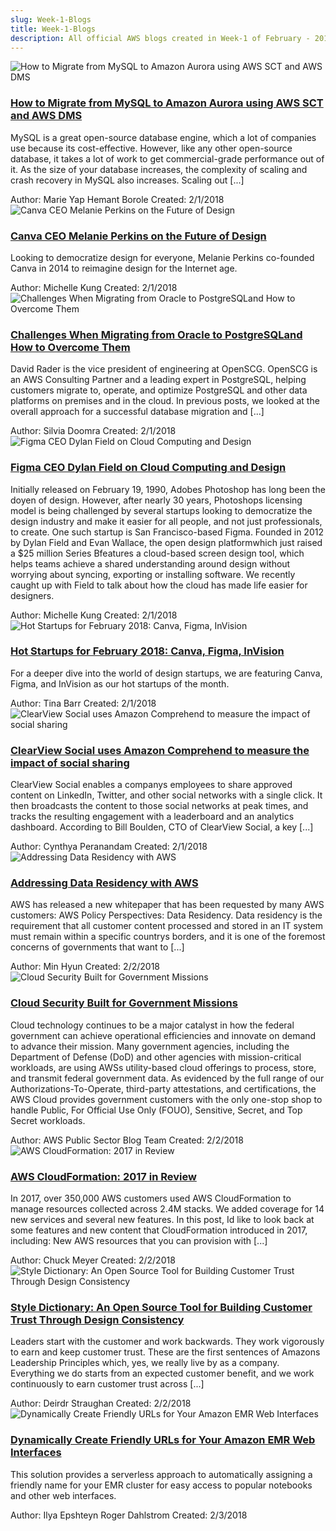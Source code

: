 ```yaml
---
slug: Week-1-Blogs
title: Week-1-Blogs
description: All official AWS blogs created in Week-1 of February - 2018. Checkout the full list of historical blogs at www.awsconcepts.com
---
```

<div class="all-blog-posts">
  <div class="blog-post">
    <div class="top-container">
      <div class="image-container">
          <img src="https://d2908q01vomqb2.cloudfront.net/887309d048beef83ad3eabf2a79a64a389ab1c9f/2018/01/09/Create-A-Task1-300x136.jpg" alt="How to Migrate from MySQL to Amazon Aurora using AWS SCT and AWS DMS" class="image"/>
      </div>
      <div class="content">
          <h3><a href="https://aws.amazon.com/blogs/database/migrating-from-mysql-to-amazon-aurora-using-aws-sct-and-aws-dms/">How to Migrate from MySQL to Amazon Aurora using AWS SCT and AWS DMS</a></h3>
          <p>MySQL is a great open-source database engine, which a lot of companies use because its cost-effective. However, like any other open-source database, it takes a lot of work to get commercial-grade performance out of it. As the size of your database increases, the complexity of scaling and crash recovery in MySQL also increases. Scaling out [...]</p>
          <div class="meta-data">
            <span class="meta-item">Author: <span class="primary-text">Marie Yap 
Hemant Borole 
</span></span>
            <span>Created: <span class="primary-text">2/1/2018</span></span>
          </div>
      </div>
    </div>
  </div>
  <div class="blog-post">
    <div class="top-container">
      <div class="image-container">
          <img src="https://d2908q01vomqb2.cloudfront.net/cb4e5208b4cd87268b208e49452ed6e89a68e0b8/2018/01/30/Canva-Publish-page-300x150.jpg" alt="Canva CEO Melanie Perkins on the Future of Design" class="image"/>
      </div>
      <div class="content">
          <h3><a href="https://aws.amazon.com/blogs/startups/canva-ceo-melanie-perkins-on-the-future-of-design/">Canva CEO Melanie Perkins on the Future of Design</a></h3>
          <p>Looking to democratize design for everyone, Melanie Perkins co-founded Canva in 2014 to reimagine design for the Internet age.</p>
          <div class="meta-data">
            <span class="meta-item">Author: <span class="primary-text">Michelle Kung 
</span></span>
            <span>Created: <span class="primary-text">2/1/2018</span></span>
          </div>
      </div>
    </div>
  </div>
  <div class="blog-post">
    <div class="top-container">
      <div class="image-container">
          <img src="https://d2908q01vomqb2.cloudfront.net/887309d048beef83ad3eabf2a79a64a389ab1c9f/2017/05/24/migration-lifecycle-300x262.png" alt="Challenges When Migrating from Oracle to PostgreSQLand How to Overcome Them" class="image"/>
      </div>
      <div class="content">
          <h3><a href="https://aws.amazon.com/blogs/database/challenges-when-migrating-from-oracle-to-postgresql-and-how-to-overcome-them/">Challenges When Migrating from Oracle to PostgreSQLand How to Overcome Them</a></h3>
          <p>David Rader is the vice president of engineering at OpenSCG. OpenSCG is an AWS Consulting Partner and a leading expert in PostgreSQL, helping customers migrate to, operate, and optimize PostgreSQL and other data platforms on premises and in the cloud. In previous posts, we looked at the overall approach for a successful database migration and [...]</p>
          <div class="meta-data">
            <span class="meta-item">Author: <span class="primary-text">Silvia Doomra 
</span></span>
            <span>Created: <span class="primary-text">2/1/2018</span></span>
          </div>
      </div>
    </div>
  </div>
  <div class="blog-post">
    <div class="top-container">
      <div class="image-container">
          <img src="https://d2908q01vomqb2.cloudfront.net/cb4e5208b4cd87268b208e49452ed6e89a68e0b8/2018/02/01/Figma-Product-300x150.jpg" alt="Figma CEO Dylan Field on Cloud Computing and Design" class="image"/>
      </div>
      <div class="content">
          <h3><a href="https://aws.amazon.com/blogs/startups/figma-ceo-dylan-field-on-how-cloud-computing-is-affecting-the-future-of-design/">Figma CEO Dylan Field on Cloud Computing and Design</a></h3>
          <p>Initially released on February 19, 1990, Adobes Photoshop has long been the doyen of design. However, after nearly 30 years, Photoshops licensing model is being challenged by several startups looking to democratize the design industry and make it easier for all people, and not just professionals, to create. One such startup is San Francisco-based Figma. Founded in 2012 by Dylan Field and Evan Wallace, the open design platformwhich just raised a $25 million Series Bfeatures a cloud-based screen design tool, which helps teams achieve a shared understanding around design without worrying about syncing, exporting or installing software. We recently caught up with Field to talk about how the cloud has made life easier for designers.</p>
          <div class="meta-data">
            <span class="meta-item">Author: <span class="primary-text">Michelle Kung 
</span></span>
            <span>Created: <span class="primary-text">2/1/2018</span></span>
          </div>
      </div>
    </div>
  </div>
  <div class="blog-post">
    <div class="top-container">
      <div class="image-container">
          <img src="https://d2908q01vomqb2.cloudfront.net/cb4e5208b4cd87268b208e49452ed6e89a68e0b8/2018/02/01/Canva-Lion-Screenshot-300x150.jpg" alt="Hot Startups for February 2018: Canva, Figma, InVision" class="image"/>
      </div>
      <div class="content">
          <h3><a href="https://aws.amazon.com/blogs/startups/hot-startups-for-february-2018-canva-figma-invision/">Hot Startups for February 2018: Canva, Figma, InVision</a></h3>
          <p>For a deeper dive into the world of design startups, we are featuring Canva, Figma, and InVision as our hot startups of the month.</p>
          <div class="meta-data">
            <span class="meta-item">Author: <span class="primary-text">Tina Barr 
</span></span>
            <span>Created: <span class="primary-text">2/1/2018</span></span>
          </div>
      </div>
    </div>
  </div>
  <div class="blog-post">
    <div class="top-container">
      <div class="image-container">
          <img src="https://d2908q01vomqb2.cloudfront.net/f1f836cb4ea6efb2a0b1b99f41ad8b103eff4b59/2018/02/01/clearview-1-300x155.gif" alt="ClearView Social uses Amazon Comprehend to measure the impact of social sharing" class="image"/>
      </div>
      <div class="content">
          <h3><a href="https://aws.amazon.com/blogs/machine-learning/clearview-social-uses-amazon-comprehend-to-measure-the-impact-of-social-sharing/">ClearView Social uses Amazon Comprehend to measure the impact of social sharing</a></h3>
          <p>ClearView Social enables a companys employees to share approved content on LinkedIn, Twitter, and other social networks with a single click. It then broadcasts the content to those social networks at peak times, and tracks the resulting engagement with a leaderboard and an analytics dashboard. According to Bill Boulden, CTO of ClearView Social, a key [...]</p>
          <div class="meta-data">
            <span class="meta-item">Author: <span class="primary-text">Cynthya Peranandam 
</span></span>
            <span>Created: <span class="primary-text">2/1/2018</span></span>
          </div>
      </div>
    </div>
  </div>
  <div class="blog-post">
    <div class="top-container">
      <div class="image-container">
          <img src="https://d2908q01vomqb2.cloudfront.net/22d200f8670dbdb3e253a90eee5098477c95c23d/2018/02/01/whitepaper-generic_1100x550_whitebg-300x150.png" alt="Addressing Data Residency with AWS" class="image"/>
      </div>
      <div class="content">
          <h3><a href="https://aws.amazon.com/blogs/security/addressing-data-residency-with-aws/">Addressing Data Residency with AWS</a></h3>
          <p>AWS has released a new whitepaper that has been requested by many AWS customers: AWS Policy Perspectives: Data Residency. Data residency is the requirement that all customer content processed and stored in an IT system must remain within a specific countrys borders, and it is one of the foremost concerns of governments that want to [...]</p>
          <div class="meta-data">
            <span class="meta-item">Author: <span class="primary-text">Min Hyun 
</span></span>
            <span>Created: <span class="primary-text">2/2/2018</span></span>
          </div>
      </div>
    </div>
  </div>
  <div class="blog-post">
    <div class="top-container">
      <div class="image-container">
          <img src="https://d2908q01vomqb2.cloudfront.net/9e6a55b6b4563e652a23be9d623ca5055c356940/2017/12/19/cloudforgov-300x157.png" alt="Cloud Security Built for Government Missions" class="image"/>
      </div>
      <div class="content">
          <h3><a href="https://aws.amazon.com/blogs/publicsector/cloud-security-built-for-government-missions/">Cloud Security Built for Government Missions</a></h3>
          <p>Cloud technology continues to be a major catalyst in how the federal government can achieve operational efficiencies and innovate on demand to advance their mission. Many government agencies, including the Department of Defense (DoD) and other agencies with mission-critical workloads, are using AWSs utility-based cloud offerings to process, store, and transmit federal government data. As evidenced by the full range of our Authorizations-To-Operate, third-party attestations, and certifications, the AWS Cloud provides government customers with the only one-stop shop to handle Public, For Official Use Only (FOUO), Sensitive, Secret, and Top Secret workloads.</p>
          <div class="meta-data">
            <span class="meta-item">Author: <span class="primary-text">AWS Public Sector Blog Team 
</span></span>
            <span>Created: <span class="primary-text">2/2/2018</span></span>
          </div>
      </div>
    </div>
  </div>
  <div class="blog-post">
    <div class="top-container">
      <div class="image-container">
          <img src="https://d2908q01vomqb2.cloudfront.net/972a67c48192728a34979d9a35164c1295401b71/2018/01/31/Screen-Shot-2018-01-31-at-12.00.15-PM-300x176.png" alt="AWS CloudFormation: 2017 in Review" class="image"/>
      </div>
      <div class="content">
          <h3><a href="https://aws.amazon.com/blogs/mt/aws-cloudformation-2017-in-review/">AWS CloudFormation: 2017 in Review</a></h3>
          <p>In 2017, over 350,000 AWS customers used AWS CloudFormation to manage resources collected across 2.4M stacks. We added coverage for 14 new services and several new features. In this post, Id like to look back at some features and new content that CloudFormation introduced in 2017, including: New AWS resources that you can provision with [...]</p>
          <div class="meta-data">
            <span class="meta-item">Author: <span class="primary-text">Chuck Meyer 
</span></span>
            <span>Created: <span class="primary-text">2/2/2018</span></span>
          </div>
      </div>
    </div>
  </div>
  <div class="blog-post">
    <div class="top-container">
      <div class="image-container">
          <img src="https://d2908q01vomqb2.cloudfront.net/ca3512f4dfa95a03169c5a670a4c91a19b3077b4/2018/02/02/style-dictionary-colors-800-300x251.jpg" alt="Style Dictionary: An Open Source Tool for Building Customer Trust Through Design Consistency" class="image"/>
      </div>
      <div class="content">
          <h3><a href="https://aws.amazon.com/blogs/opensource/style-dictionary-trust-design-consistency/">Style Dictionary: An Open Source Tool for Building Customer Trust Through Design Consistency</a></h3>
          <p> Leaders start with the customer and work backwards. They work vigorously to earn and keep customer trust. These are the first sentences of Amazons Leadership Principles which, yes, we really live by as a company. Everything we do starts from an expected customer benefit, and we work continuously to earn customer trust across [...]</p>
          <div class="meta-data">
            <span class="meta-item">Author: <span class="primary-text">Deirdr Straughan 
</span></span>
            <span>Created: <span class="primary-text">2/2/2018</span></span>
          </div>
      </div>
    </div>
  </div>
  <div class="blog-post">
    <div class="top-container">
      <div class="image-container">
          <img src="https://d2908q01vomqb2.cloudfront.net/b6692ea5df920cad691c20319a6fffd7a4a766b8/2018/02/01/Dynamic1-300x147.png" alt="Dynamically Create Friendly URLs for Your Amazon EMR Web Interfaces" class="image"/>
      </div>
      <div class="content">
          <h3><a href="https://aws.amazon.com/blogs/big-data/dynamically-create-friendly-urls-for-your-amazon-emr-web-interfaces/">Dynamically Create Friendly URLs for Your Amazon EMR Web Interfaces</a></h3>
          <p>This solution provides a serverless approach to automatically assigning a friendly name for your EMR cluster for easy access to popular notebooks and other web interfaces.</p>
          <div class="meta-data">
            <span class="meta-item">Author: <span class="primary-text">Ilya Epshteyn 
Roger Dahlstrom 
</span></span>
            <span>Created: <span class="primary-text">2/3/2018</span></span>
          </div>
      </div>
    </div>
  </div>
</div>
